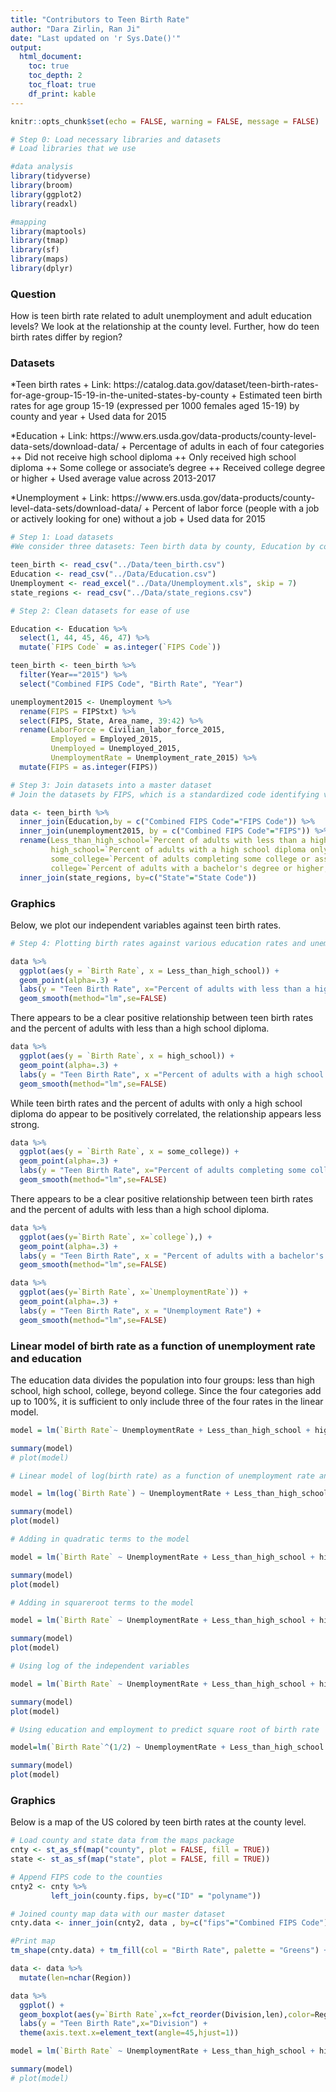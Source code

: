 ```yaml
---
title: "Contributors to Teen Birth Rate"
author: "Dara Zirlin, Ran Ji"
date: "Last updated on 'r Sys.Date()'"
output: 
  html_document:
    toc: true
    toc_depth: 2
    toc_float: true
    df_print: kable
---
```


```r
knitr::opts_chunk$set(echo = FALSE, warning = FALSE, message = FALSE)
```

```r
# Step 0: Load necessary libraries and datasets
# Load libraries that we use

#data analysis
library(tidyverse)
library(broom)
library(ggplot2)
library(readxl)

#mapping
library(maptools)
library(tmap) 
library(sf)
library(maps)
library(dplyr)
```

### Question
How is teen birth rate related to adult unemployment and adult education levels? We look at the relationship at the county level. Further, how do teen birth rates differ by region?

### Datasets
*Teen birth rates
+ Link: https://catalog.data.gov/dataset/teen-birth-rates-for-age-group-15-19-in-the-united-states-by-county
+ Estimated teen birth rates for age group 15-19 (expressed per 1000 females aged 15-19) by county and year
+ Used data for 2015

*Education
+ Link: https://www.ers.usda.gov/data-products/county-level-data-sets/download-data/
+ Percentage of adults in each of four categories
++ Did not receive high school diploma
++ Only received high school diploma
++ Some college or associate's degree
++ Received college degree or higher
+ Used average value across 2013-2017

*Unemployment
+ Link: https://www.ers.usda.gov/data-products/county-level-data-sets/download-data/
+ Percent of labor force (people with a job or actively looking for one) without a job
+ Used data for 2015

```r
# Step 1: Load datasets
#We consider three datasets: Teen birth data by county, Education by county, Unemployment rate by county

teen_birth <- read_csv("../Data/teen_birth.csv")
Education <- read_csv("../Data/Education.csv")
Unemployment <- read_excel("../Data/Unemployment.xls", skip = 7)
state_regions <- read_csv("../Data/state_regions.csv")
```

```r
# Step 2: Clean datasets for ease of use

Education <- Education %>%
  select(1, 44, 45, 46, 47) %>%
  mutate(`FIPS Code` = as.integer(`FIPS Code`))

teen_birth <- teen_birth %>%
  filter(Year=="2015") %>%
  select("Combined FIPS Code", "Birth Rate", "Year")

unemployment2015 <- Unemployment %>%
  rename(FIPS = FIPStxt) %>%
  select(FIPS, State, Area_name, 39:42) %>%
  rename(LaborForce = Civilian_labor_force_2015, 
         Employed = Employed_2015, 
         Unemployed = Unemployed_2015, 
         UnemploymentRate = Unemployment_rate_2015) %>%
  mutate(FIPS = as.integer(FIPS))
```

```r
# Step 3: Join datasets into a master dataset
# Join the datasets by FIPS, which is a standardized code identifying various regions within the US

data <- teen_birth %>%
  inner_join(Education,by = c("Combined FIPS Code"="FIPS Code")) %>%
  inner_join(unemployment2015, by = c("Combined FIPS Code"="FIPS")) %>%
  rename(Less_than_high_school=`Percent of adults with less than a high school diploma, 2013-17`,
         high_school=`Percent of adults with a high school diploma only, 2013-17`,
         some_college=`Percent of adults completing some college or associate's degree, 2013-17`,
         college=`Percent of adults with a bachelor's degree or higher, 2013-17`) %>%
  inner_join(state_regions, by=c("State"="State Code"))
```

### Graphics
Below, we plot our independent variables against teen birth rates.

```r
# Step 4: Plotting birth rates against various education rates and unemployment rates

data %>%
  ggplot(aes(y = `Birth Rate`, x = Less_than_high_school)) +
  geom_point(alpha=.3) + 
  labs(y = "Teen Birth Rate", x="Percent of adults with less than a high school diploma, 2013-17") + 
  geom_smooth(method="lm",se=FALSE)
```
There appears to be a clear positive relationship between teen birth rates and the percent of adults with less than a high school diploma.

```r
data %>%
  ggplot(aes(y = `Birth Rate`, x = high_school)) +
  geom_point(alpha=.3) + 
  labs(y = "Teen Birth Rate", x ="Percent of adults with a high school diploma only, 2013-17") + 
  geom_smooth(method="lm",se=FALSE)
```
While teen birth rates and the percent of adults with only a high school diploma do appear to be positively correlated, the relationship appears less strong.

```r
data %>%
  ggplot(aes(y = `Birth Rate`, x = some_college)) +
  geom_point(alpha=.3) + 
  labs(y = "Teen Birth Rate", x="Percent of adults completing some college or associate's degree, 2013-17") + 
  geom_smooth(method="lm",se=FALSE)
```
There appears to be a clear positive relationship between teen birth rates and the percent of adults with less than a high school diploma.

```r
data %>%
  ggplot(aes(y=`Birth Rate`, x=`college`),) +
  geom_point(alpha=.3) + 
  labs(y = "Teen Birth Rate", x = "Percent of adults with a bachelor's degree or higher, 2013-17") + 
  geom_smooth(method="lm",se=FALSE)
```

```r
data %>%
  ggplot(aes(y=`Birth Rate`, x=`UnemploymentRate`)) +
  geom_point(alpha=.3) + 
  labs(y = "Teen Birth Rate", x = "Unemployment Rate") + 
  geom_smooth(method="lm",se=FALSE)
```

### Linear model of birth rate as a function of unemployment rate and education
The education data divides the population into four groups: less than high school, high school, college, beyond college. Since the four categories add up to 100%, it is sufficient to only include three of the four rates in the linear model.

```r
model = lm(`Birth Rate`~ UnemploymentRate + Less_than_high_school + high_school + college, data = data)

summary(model)
# plot(model)
```

```r
# Linear model of log(birth rate) as a function of unemployment rate and education

model = lm(log(`Birth Rate`) ~ UnemploymentRate + Less_than_high_school + high_school + college, data = data)

summary(model)
plot(model)
```

```r
# Adding in quadratic terms to the model

model = lm(`Birth Rate` ~ UnemploymentRate + Less_than_high_school + high_school + college + I(UnemploymentRate^2) + I(Less_than_high_school^2) + I(high_school^2) + I(college^2), data=data)

summary(model)
plot(model)
```

```r
# Adding in squareroot terms to the model

model = lm(`Birth Rate` ~ UnemploymentRate + Less_than_high_school + high_school + college + I(UnemploymentRate^(1/2)) + I(Less_than_high_school^(1/2)) + I(high_school^(1/2)) + I(college^(1/2)), data=data)

summary(model)
plot(model)
```

```r
# Using log of the independent variables

model = lm(`Birth Rate` ~ UnemploymentRate + Less_than_high_school + high_school + college + I(log(UnemploymentRate)) + I(log(Less_than_high_school)) + I(log(high_school)) + I(log(college)), data=data)

summary(model)
plot(model)
```

```r
# Using education and employment to predict square root of birth rate

model=lm(`Birth Rate`^(1/2) ~ UnemploymentRate + Less_than_high_school + high_school + college, data=data)

summary(model)
plot(model)
```

### Graphics
Below is a map of the US colored by teen birth rates at the county level.

```r
# Load county and state data from the maps package
cnty <- st_as_sf(map("county", plot = FALSE, fill = TRUE))
state <- st_as_sf(map("state", plot = FALSE, fill = TRUE))

# Append FIPS code to the counties
cnty2 <- cnty %>%
         left_join(county.fips, by=c("ID" = "polyname"))

# Joined county map data with our master dataset
cnty.data <- inner_join(cnty2, data , by=c("fips"="Combined FIPS Code") )

#Print map
tm_shape(cnty.data) + tm_fill(col = "Birth Rate", palette = "Greens") + tm_legend(outside = TRUE) + tm_shape(state) + tm_borders()
```

```r
data <- data %>%
  mutate(len=nchar(Region))

data %>%
  ggplot() + 
  geom_boxplot(aes(y=`Birth Rate`,x=fct_reorder(Division,len),color=Region),alpha=.5) + 
  labs(y = "Teen Birth Rate",x="Division") + 
  theme(axis.text.x=element_text(angle=45,hjust=1))
```

```r
model = lm(`Birth Rate` ~ UnemploymentRate + Less_than_high_school + high_school + college + Region, data=data)

summary(model)
# plot(model)
```